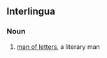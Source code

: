 ==Interlingua==
===Noun===
{{infl|ia|noun|head=[[homine]] de [[litteras]]}}

# [[man of letters]], a literary man